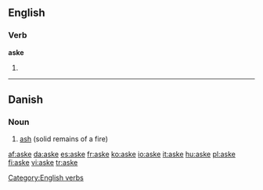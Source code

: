 ==English==

===Verb===
'''aske'''

# {{obsolete spelling of|ask}}

[[Category:English verbs]]

----

==Danish==

===Noun===
{{infl|da|noun}}

# [[ash]] (solid remains of a fire)

{{tbot entry|Danish|ash|2008|May|da}}

[[af:aske]]
[[da:aske]]
[[es:aske]]
[[fr:aske]]
[[ko:aske]]
[[io:aske]]
[[it:aske]]
[[hu:aske]]
[[pl:aske]]
[[fi:aske]]
[[vi:aske]]
[[tr:aske]]